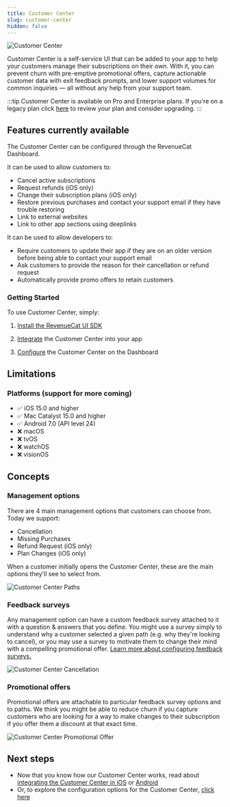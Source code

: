 ```yaml
---
title: Customer Center
slug: customer-center
hidden: false
---
```


![Customer Center](/images/customer-center.jpeg)

Customer Center is a self-service UI that can be added to your app to help your customers manage their subscriptions on their own. With it, you can prevent churn with pre-emptive promotional offers, capture actionable customer data with exit feedback prompts, and lower support volumes for common inquiries — all without any help from your support team.

:::tip
Customer Center is available on Pro and Enterprise plans. If you're on a legacy plan click [here](https://app.revenuecat.com/settings/billing) to review your plan and consider upgrading.
:::



<YouTubeEmbed videoId="3m-7u9Poo0Q" title="Introducing Customer Center" />

## Features currently available

The Customer Center can be configured through the RevenueCat Dashboard.

It can be used to allow customers to:

- Cancel active subscriptions
- Request refunds (iOS only)
- Change their subscription plans (iOS only)
- Restore previous purchases and contact your support email if they have trouble restoring
- Link to external websites
- Link to other app sections using deeplinks

It can be used to allow developers to:

- Require customers to update their app if they are on an older version before being able to contact your support email
- Ask customers to provide the reason for their cancellation or refund request
- Automatically provide promo offers to retain customers

### Getting Started

To use Customer Center, simply:

1. [Install the RevenueCat UI SDK](/tools/customer-center/customer-center-installation)

2. [Integrate](/tools/customer-center/customer-center-integration) the Customer Center into your app

3. [Configure](/tools/customer-center/customer-center-configuration) the Customer Center on the Dashboard

## Limitations

### Platforms (support for more coming)

- ✅ iOS 15.0 and higher
- ✅ Mac Catalyst 15.0 and higher
- ✅ Android 7.0 (API level 24)
- ❌ macOS
- ❌ tvOS
- ❌ watchOS
- ❌ visionOS

## Concepts

### Management options

There are 4 main management options that customers can choose from. Today we support:

- Cancellation
- Missing Purchases
- Refund Request (iOS only)
- Plan Changes (iOS only)

When a customer initially opens the Customer Center, these are the main options they'll see to select from.

![Customer Center Paths](/images/customer-center/paths.png)

### Feedback surveys

Any management option can have a custom feedback survey attached to it with a question & answers that you define. You might use a survey simply to understand why a customer selected a given path (e.g. why they're looking to cancel), or you may use a survey to motivate them to change their mind with a compelling promotional offer. [Learn more about configuring feedback surveys.](https://www.revenuecat.com/docs/tools/customer-center/customer-center-configuration)

![Customer Center Cancellation](/images/customer-center/cancel-subscription.png)

### Promotional offers

Promotional offers are attachable to particular feedback survey options and to paths. We think you might be able to reduce churn if you capture customers who are looking for a way to make changes to their subscription if you offer them a discount at that exact time.

![Customer Center Promotional Offer](/images/customer-center-promo-offer.png)

## Next steps

- Now that you know how our Customer Center works, read about [integrating the Customer Center in iOS](/tools/customer-center/customer-center-integration) or [Android](/tools/customer-center/customer-center-integration-android)
- Or, to explore the configuration options for the Customer Center, [click here](/tools/customer-center/customer-center-configuration)
